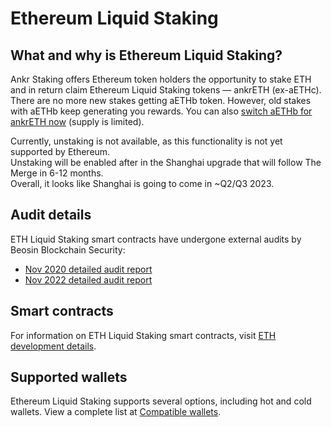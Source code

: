 
# Ethereum Liquid Staking

## What and why is Ethereum Liquid Staking?
Ankr Staking offers Ethereum token holders the opportunity to stake ETH and in return claim Ethereum Liquid Staking tokens — ankrETH (ex-aETHc). 
<Callout type="info">
There are no more new stakes getting aETHb token. However, old stakes with aETHb keep generating you rewards. You can also [switch aETHb for ankrETH now](https://www.ankr.com/staking/switch/) (supply is limited).
</Callout>
 
<Callout type="warning">
Currently, unstaking is not available, as this functionality is not yet supported by Ethereum.<br/>
Unstaking will be enabled after in the Shanghai upgrade that will follow The Merge in 6-12 months.<br/> 
Overall, it looks like Shanghai is going to come in ~Q2/Q3 2023.
</Callout>

## Audit details
ETH Liquid Staking smart contracts have undergone external audits by Beosin Blockchain Security:
* [Nov 2020 detailed audit report](https://assets.ankr.com/files/stkr_smart_contract_auditing_report.pdf)
* [Nov 2022 detailed audit report](https://assets.ankr.com/staking/smart_contract_security_audit_aeth_beosin.pdf)

## Smart contracts
For information on ETH Liquid Staking smart contracts, visit [ETH development details](/staking/for-integrators/dev-details/eth-liquid-staking-mechanics/#smart-contracts).  

## Supported wallets
Ethereum Liquid Staking supports several options, including hot and cold wallets. 
View a complete list at [Compatible wallets](/staking/extra/compatible-wallets/).

